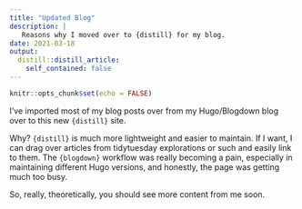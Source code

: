 ```yaml
---
title: "Updated Blog"
description: |
   Reasons why I moved over to {distill} for my blog.
date: 2021-03-18
output:
  distill::distill_article:
    self_contained: false
---
```



```r
knitr::opts_chunk$set(echo = FALSE)
```

I've imported most of my blog posts over from my Hugo/Blogdown blog over to this new `{distill}` site.

Why? `{distill}` is much more lightweight and easier to maintain. If I want, I can drag over articles from tidytuesday explorations or such and easily link to them. The `{blogdown}` workflow was really becoming a pain, especially in maintaining different Hugo versions, and honestly, the page was getting much too busy.

So, really, theoretically, you should see more content from me soon.
